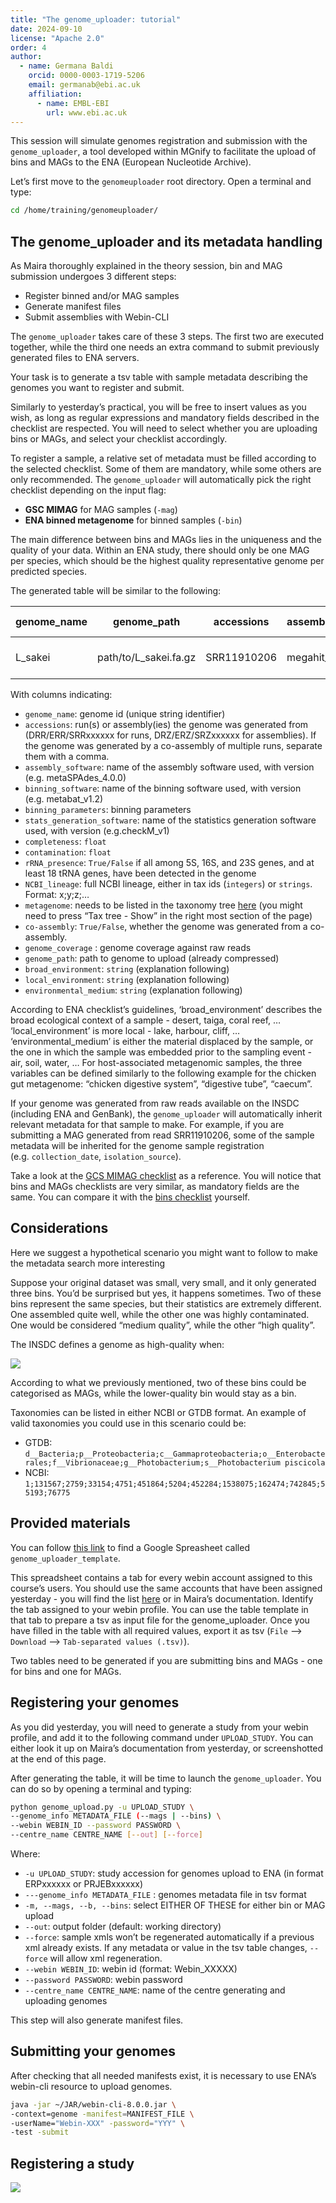 ```yaml
---
title: "The genome_uploader: tutorial"
date: 2024-09-10
license: "Apache 2.0"
order: 4
author:
  - name: Germana Baldi
    orcid: 0000-0003-1719-5206
    email: germanab@ebi.ac.uk
    affiliation: 
      - name: EMBL-EBI
        url: www.ebi.ac.uk
---
```


This session will simulate genomes registration and submission with the `genome_uploader`, a tool developed within MGnify to facilitate the upload of bins and MAGs to the ENA (European Nucleotide Archive).

Let’s first move to the `genomeuploader` root directory. Open a terminal and type:

```bash
cd /home/training/genomeuploader/
```

## The genome_uploader and its metadata handling

As Maira thoroughly explained in the theory session, bin and MAG submission undergoes 3 different steps:

* Register binned and/or MAG samples
* Generate manifest files
* Submit assemblies with Webin-CLI

The `genome_uploader` takes care of these 3 steps. The first two are executed together, while the third one needs an extra command to submit previously generated files to ENA servers.

:::{.callout-step .callout-tip}
Your task is to generate a tsv table with sample metadata describing the genomes you want to register and submit.
:::

Similarly to yesterday's practical, you will be free to insert values as you wish, as long as regular expressions and mandatory fields described in the checklist are respected. You will need to select whether you are uploading bins or MAGs, and select your checklist accordingly. 

:::{.callout-note}
To register a sample, a relative set of metadata must be filled according to the selected checklist. Some of them are mandatory, while some others are only recommended. The `genome_uploader` will automatically pick the right checklist depending on the input flag:

* __GSC MIMAG__ for MAG samples (`-mag`)
* __ENA binned metagenome__ for binned samples (`-bin`)
:::

The main difference between bins and MAGs lies in the uniqueness and the quality of your data. Within an ENA study, there should only be one MAG per species, which should be the highest quality representative genome per predicted species. 

The generated table will be similar to the following:

::: {.table-responsive}
| genome_name | genome_path | accessions | assembly_software | binning_software | binning_parameters | stats_generation_software | completeness | contamination | genome_coverage | metagenome | co-assembly | broad_environment | local_environment | environmental_medium | rRNA_presence | taxonomy_lineage |
| --- | --- | --- | --- | --- | --- | --- | --- | --- | --- | --- | --- | --- | --- | --- | --- | --- |
| L_sakei | path/to/L_sakei.fa.gz | SRR11910206 | megahit_v1.2.9 | metabat_v1.2 | default | CheckM2_v1.0.1 | 99.7 | 0.38 | 27 | marine sediment metagenome | False | marine | coast | coastal sediment | True | d__Bacteria;p__Firmicutes;c__Bacilli;o__Lactobacillales;f__Lactobacillaceae;g__Latilactobacillus;s__Lactobacillus sakei |
:::

With columns indicating:

  * `genome_name`: genome id (unique string identifier)
  * `accessions`: run(s) or assembly(ies) the genome was generated from (DRR/ERR/SRRxxxxxx for runs, DRZ/ERZ/SRZxxxxxx for assemblies). If the genome was generated by a co-assembly of multiple runs, separate them with a comma.
  * `assembly_software`: name of the assembly software used, with version (e.g. metaSPAdes_4.0.0)
  * `binning_software`: name of the binning software used, with version (e.g. metabat_v1.2)
  * `binning_parameters`: binning parameters
  * `stats_generation_software`: name of the statistics generation software used, with version (e.g.checkM_v1)
  * `completeness`: `float`
  * `contamination`: `float`
  * `rRNA_presence`: `True/False` if all among 5S, 16S, and 23S genes, and at least 18 tRNA genes, have been detected in the genome
  * `NCBI_lineage`: full NCBI lineage, either in tax ids (`integers`) or `strings`. Format: x;y;z;...
  * `metagenome`: needs to be listed in the taxonomy tree [here](<https://www.ebi.ac.uk/ena/browser/view/408169?show=tax-tree>) (you might need to press "Tax tree - Show" in the right most section of the page)
  * `co-assembly`: `True/False`, whether the genome was generated from a co-assembly.
  * `genome_coverage` : genome coverage against raw reads
  * `genome_path`: path to genome to upload (already compressed)
  * `broad_environment`: `string` (explanation following)
  * `local_environment`: `string` (explanation following)
  * `environmental_medium`: `string` (explanation following)

According to ENA checklist's guidelines, 'broad_environment' describes the broad ecological context of a sample - desert, taiga, coral reef, ... 'local_environment' is more local - lake, harbour, cliff, ... 'environmental_medium' is either the material displaced by the sample, or the one in which the sample was embedded prior to the sampling event - air, soil, water, ... For host-associated metagenomic samples, the three variables can be defined similarly to the following example for the chicken gut metagenome: "chicken digestive system", "digestive tube", "caecum". 

If your genome was generated from raw reads available on the INSDC (including ENA and GenBank), the `genome_uploader` will automatically inherit relevant metadata for that sample to make. For example, if you are submitting a MAG generated from read SRR11910206, some of the sample metadata will be inherited for the genome sample registration (e.g. `collection_date`, `isolation_source`). 

Take a look at the [GCS MIMAG checklist](https://www.ebi.ac.uk/ena/browser/view/ERC000047) as a reference. You will notice that bins and MAGs checklists are very similar, as mandatory fields are the same. You can compare it with the [bins checklist](https://www.ebi.ac.uk/ena/browser/view/ERC000050) yourself.

## Considerations

Here we suggest a hypothetical scenario you might want to follow to make the metadata search more interesting

Suppose your original dataset was small, very small, and it only generated three bins. You'd be surprised but yes, it happens sometimes. Two of these bins represent the same species, but their statistics are extremely different. One assembled quite well, while the other one was highly contaminated. One would be considered "medium quality", while the other "high quality". 

:::{.callout-tip}
The INSDC defines a genome as high-quality when: 

![](genome_uploader/high-quality-def-genomeUploader.png)
::: 

According to what we previously mentioned, two of these bins could be categorised as MAGs, while the lower-quality bin would stay as a bin.

:::{.callout-tip}
Taxonomies can be listed in either NCBI or GTDB format. An example of valid taxonomies you could use in this scenario could be:

* GTDB: `d__Bacteria;p__Proteobacteria;c__Gammaproteobacteria;o__Enterobacterales;f__Vibrionaceae;g__Photobacterium;s__Photobacterium piscicola`
* NCBI: `1;131567;2759;33154;4751;451864;5204;452284;1538075;162474;742845;55193;76775`
:::

## Provided materials
You can follow [this link](https://docs.google.com/spreadsheets/d/1eT05boK8MkGq6MNOBMa1w0qHD-n5e5aU03_nu4CBBiA/edit?usp=sharing) to find a Google Spreasheet called `genome_uploader_template`. 

This spreadsheet contains a tab for every webin account assigned to this course's users. You should use the same accounts that have been assigned yesterday - you will find the list [here](https://docs.google.com/document/d/1VnV5sf4oETrHjXwRpT7RBB00wABGLES1/edit#heading=h.gjdgxs) or in Maira's documentation. Identify the tab assigned to your webin profile. You can use the table template in that tab to prepare a tsv as input file for the genome_uploader. Once you have filled in the table with all required values, export it as tsv (`File` --> `Download` --> `Tab-separated values (.tsv)`).

:::{.callout-warning}
Two tables need to be generated if you are submitting bins and MAGs - one for bins and one for MAGs.
:::

## Registering your genomes

:::{.callout-warning}
As you did yesterday, you will need to generate a study from your webin profile, and add it to the following command under `UPLOAD_STUDY`. You can either look it up on Maira's documentation from yesterday, or screenshotted at the end of this page.
:::

After generating the table, it will be time to launch the `genome_uploader`. You can do so by opening a terminal and typing:

```bash
python genome_upload.py -u UPLOAD_STUDY \
--genome_info METADATA_FILE (--mags | --bins) \
--webin WEBIN_ID --password PASSWORD \
--centre_name CENTRE_NAME [--out] [--force]
```

Where:

* `-u UPLOAD_STUDY`: study accession for genomes upload to ENA (in format ERPxxxxxx or PRJEBxxxxxx)
* `---genome_info METADATA_FILE` : genomes metadata file in tsv format
* `-m, --mags, --b, --bins`: select EITHER OF THESE for either bin or MAG upload
* `--out`: output folder (default: working directory)
* `--force`: sample xmls won't be regenerated automatically if a previous xml already exists. If any metadata or value in the tsv table changes, `--force` will allow xml regeneration.
* `--webin WEBIN_ID`: webin id (format: Webin_XXXXX)
* `--password PASSWORD`: webin password
* `--centre_name CENTRE_NAME`: name of the centre generating and uploading genomes

This step will also generate manifest files. 

## Submitting your genomes
After checking that all needed manifests exist, it is necessary to use ENA's webin-cli resource to upload genomes.

```bash
java -jar ~/JAR/webin-cli-8.0.0.jar \
-context=genome -manifest=MANIFEST_FILE \
-userName="Webin-XXX" -password="YYY" \
-test -submit
```
## Registering a study
![](genome_uploader/register_a_study.png)
